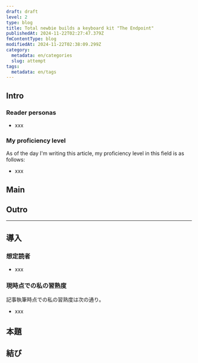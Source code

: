 ```yaml
---
draft: draft
level: 2
type: blog
title: Total newbie builds a keyboard kit "The Endpoint"
publishedAt: 2024-11-22T02:27:47.379Z
fmContentType: blog
modifiedAt: 2024-11-22T02:38:09.299Z
category:
  metadata: en/categories
  slug: attempt
tags:
  metadata: en/tags
---
```


## Intro

### Reader personas

- xxx

### My proficiency level

As of the day I'm writing this article, my proficiency level in this field is as follows:

- xxx

## Main

## Outro

---

## 導入

### 想定読者

- xxx

### 現時点での私の習熟度

記事執筆時点での私の習熟度は次の通り。

- xxx

## 本題

## 結び
